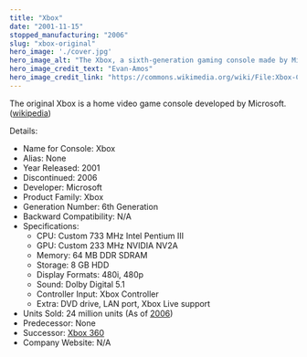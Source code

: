 ```yaml
---
title: "Xbox"
date: "2001-11-15"
stopped_manufacturing: "2006"
slug: "xbox-original"
hero_image: './cover.jpg'
hero_image_alt: "The Xbox, a sixth-generation gaming console made by Microsoft that was first released in 2001. The Xbox was Microsoft's first foray into the gaming console market, and was followed by the Xbox 360 in 2005. The console is shown here with the Duke controller, the original pack-in controller, which was later replaced by a smaller "S" controller. The console is notable for having a built-in hard drive, breakaway controller dongles and an Ethernet port to support Microsoft's online gaming service, Xbox Live."
hero_image_credit_text: "Evan-Amos"
hero_image_credit_link: "https://commons.wikimedia.org/wiki/File:Xbox-Console-wDuke-L.jpg"
---
```


The original Xbox is a home video game console developed by Microsoft. ([wikipedia](https://en.wikipedia.org/wiki/Xbox_(console)))

Details:
- Name for Console: Xbox
- Alias: None
- Year Released: 2001
- Discontinued: 2006
- Developer: Microsoft
- Product Family: Xbox
- Generation Number: 6th Generation
- Backward Compatibility: N/A
- Specifications:
	- CPU: Custom 733 MHz Intel Pentium III
	- GPU: Custom 233 MHz NVIDIA NV2A
	- Memory: 64 MB DDR SDRAM
	- Storage: 8 GB HDD
	- Display Formats: 480i, 480p
	- Sound: Dolby Digital 5.1
	- Controller Input: Xbox Controller
	- Extra: DVD drive, LAN port, Xbox Live support
- Units Sold: 24 million units (As of [2006](https://en.wikipedia.org/wiki/Xbox_(console)#:~:text=The%20system%20went%20on%20to,billion%20during%20its%20market%20life.))
- Predecessor: None
- Successor: [Xbox 360](../xbox-360)
- Company Website: N/A
